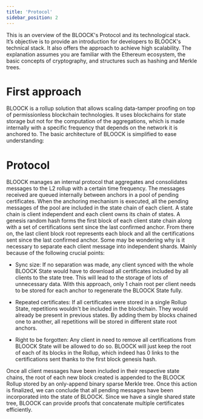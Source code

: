 ```yaml
---
title: 'Protocol'
sidebar_position: 2
---
```


This is an overview of the BLOOCK's Protocol and its technological stack. It’s objective is to provide an introduction for developers to BLOOCK's technical stack. It also offers the approach to achieve high scalability. The explanation assumes you are familiar with the Ethereum ecosystem, the basic concepts of cryptography, and structures such as hashing and Merkle trees.

# First approach

BLOOCK is a rollup solution that allows scaling data-tamper proofing on top of permissionless blockchain technologies. It uses blockchains for state storage but not for the computation of the aggregations, which is made internally with a specific frequency that depends on the network it is anchored to. The basic architecture of BLOOCK is simplified to ease understanding:

# Protocol

BLOOCK manages an internal protocol that aggregates and consolidates messages to the L2 rollup with a certain time frequency. The messages received are queued internally between anchors in a pool of pending certificates. When the anchoring mechanism is executed, all the pending messages of the pool are included in the state chain of each client. A state chain is client independent and each client owns its chain of states. A genesis random hash forms the first block of each client state chain along with a set of certifications sent since the last confirmed anchor. From there on, the last client block root represents each block and all the certifications sent since the last confirmed anchor. Some may be wondering why is it necessary to separate each client message into independent shards. Mainly because of the following crucial points:

- Sync size: If no separation was made, any client synced with the whole BLOOCK State would have to download all certificates included by all clients to the state tree. This will lead to the storage of lots of unnecessary data. With this approach, only 1 chain root per client needs to be stored for each anchor to regenerate the BLOOCK State fully.

- Repeated certificates: If all certificates were stored in a single Rollup State, repetitions wouldn't be included in the blockchain. They would already be present in previous states. By adding them by blocks chained one to another, all repetitions will be stored in different state root anchors.

- Right to be forgotten: Any client in need to remove all certifications from BLOOCK State will be allowed to do so. BLOOCK will just keep the root of each of its blocks in the Rollup, which indeed has 0 links to the certifications sent thanks to the first block genesis hash.

Once all client messages have been included in their respective state chains, the root of each new block created is appended to the BLOOCK Rollup stored by an only-append binary sparse Merkle tree. Once this action is finalized, we can conclude that all pending messages have been incorporated into the state of BLOOCK. Since we have a single shared state tree, BLOOCK can provide proofs that concatenate multiple certificates efficiently.
